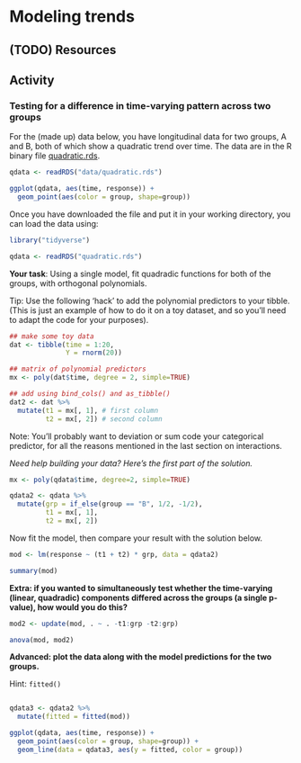 # Modeling trends

## (TODO) Resources

## Activity

### Testing for a difference in time-varying pattern across two groups

:::{.try}

For the (made up) data below, you have longitudinal data for two groups, A and B, both of which show a quadratic trend over time. The data are in the R binary file [quadratic.rds](data/quadratic.rds){target="_download"}.


```r
qdata <- readRDS("data/quadratic.rds")
```

```r
ggplot(qdata, aes(time, response)) +
  geom_point(aes(color = group, shape=group))
```

Once you have downloaded the file and put it in your working directory, you can load the data using:

```r
library("tidyverse")

qdata <- readRDS("quadratic.rds")
```

**Your task**: Using a single model, fit quadradic functions for both of the groups, with orthogonal polynomials.

Tip: Use the following 'hack' to add the polynomial predictors to your tibble. (This is just an example of how to do it on a toy dataset, and so you'll need to adapt the code for your purposes).

```r
## make some toy data
dat <- tibble(time = 1:20,
              Y = rnorm(20))

## matrix of polynomial predictors
mx <- poly(dat$time, degree = 2, simple=TRUE)

## add using bind_cols() and as_tibble()
dat2 <- dat %>%
  mutate(t1 = mx[, 1], # first column
         t2 = mx[, 2]) # second column
```

Note: You'll probably want to deviation or sum code your categorical predictor, for all the reasons mentioned in the last section on interactions.

*Need help building your data? Here's the first part of the solution.*

```r
mx <- poly(qdata$time, degree=2, simple=TRUE)

qdata2 <- qdata %>%
  mutate(grp = if_else(group == "B", 1/2, -1/2),
         t1 = mx[, 1],
         t2 = mx[, 2])         
```

Now fit the model, then compare your result with the solution below.

```r
mod <- lm(response ~ (t1 + t2) * grp, data = qdata2)

summary(mod)
```

**Extra: if you wanted to simultaneously test whether the time-varying (linear, quadradic) components differed across the groups (a single p-value), how would you do this?**

```r
mod2 <- update(mod, . ~ . -t1:grp -t2:grp)

anova(mod, mod2)
```

**Advanced: plot the data along with the model predictions for the two groups.**

Hint: `fitted()`

```r
```

```r
qdata3 <- qdata2 %>%
  mutate(fitted = fitted(mod))

ggplot(qdata, aes(time, response)) +
  geom_point(aes(color = group, shape=group)) +
  geom_line(data = qdata3, aes(y = fitted, color = group))
```

:::

